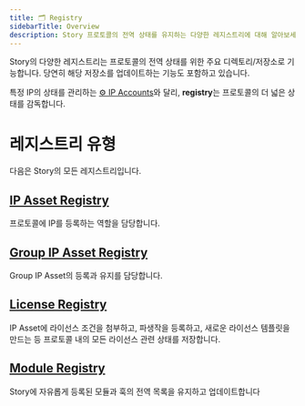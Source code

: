 ```yaml
---
title: 🗂️ Registry
sidebarTitle: Overview
description: Story 프로토콜의 전역 상태를 유지하는 다양한 레지스트리에 대해 알아보세요.
---
```


Story의 다양한 레지스트리는 프로토콜의 전역 상태를 위한 주요 디렉토리/저장소로 기능합니다. 당연히 해당 저장소를 업데이트하는 기능도 포함하고 있습니다.

특정 IP의 상태를 관리하는 [⚙️ IP Accounts](/concepts/ip-asset/ip-account)와 달리, **registry**는 프로토콜의 더 넓은 상태를 감독합니다.

# 레지스트리 유형

다음은 Story의 모든 레지스트리입니다.

## [IP Asset Registry](/concepts/registry/ip-asset-registry)

프로토콜에 IP를 등록하는 역할을 담당합니다.

## [Group IP Asset Registry](/concepts/registry/group-ip-asset-registry)

Group IP Asset의 등록과 유지를 담당합니다.

## [License Registry](/concepts/registry/license-registry)

IP Asset에 라이선스 조건을 첨부하고, 파생작을 등록하고, 새로운 라이선스 템플릿을 만드는 등 프로토콜 내의 모든 라이선스 관련 상태를 저장합니다.

## [Module Registry](/concepts/registry/module-registry)

Story에 자유롭게 등록된 모듈과 훅의 전역 목록을 유지하고 업데이트합니다
